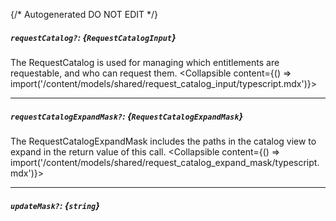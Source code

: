 {/* Autogenerated DO NOT EDIT  */}

##### `requestCatalog?`: *{`RequestCatalogInput`}*
The RequestCatalog is used for managing which entitlements are requestable, and who can request them.
<Collapsible content={() => import('/content/models/shared/request_catalog_input/typescript.mdx')}>
</Collapsible>

---
##### `requestCatalogExpandMask?`: *{`RequestCatalogExpandMask`}*
The RequestCatalogExpandMask includes the paths in the catalog view to expand in the return value of this call.
<Collapsible content={() => import('/content/models/shared/request_catalog_expand_mask/typescript.mdx')}>
</Collapsible>

---
##### `updateMask?`: *{`string`}*

